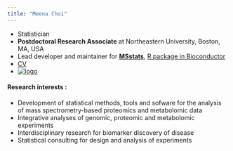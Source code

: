 ```yaml
---
title: "Meena Choi"
---
```


- Statistician
- **Postdoctoral Research Associate** at Northeastern University, Boston, MA, USA
- Lead developer and maintainer for [**MSstats**]((https://msstats.org)), [R package in Bioconductor](http://bioconductor.org/packages/release/bioc/html/MSstats.html) 
- [CV](https://github.com/MeenaChoi/personal_site/blob/master/MCCV.pdf)
- [![logo](images/GitHub-Mark-32px.png)](https://github.com/MeenaChoi)

#### __Research interests :__

- Development of statistical methods, tools and sofware for the analysis of mass spectrometry-based proteomics
and metabolomic data
- Integrative analyses of genomic, proteomic and metabolomic experiments
- Interdisciplinary research for biomarker discovery of disease
- Statistical consulting for design and analysis of experiments
